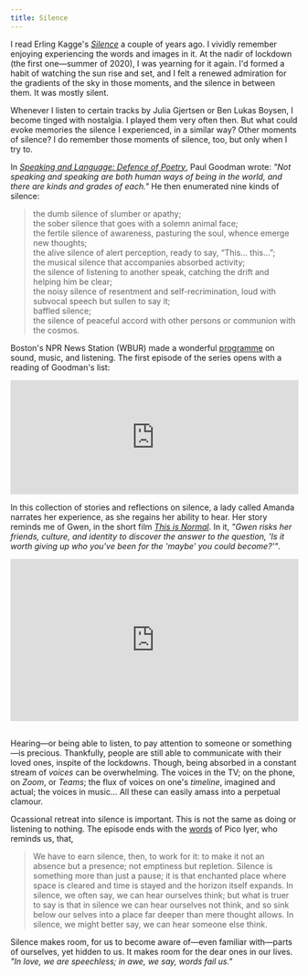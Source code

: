 ```yaml
---
title: Silence
---
```


I read Erling Kagge's [_Silence_](https://www.worldcat.org/title/silence-in-the-age-of-noise/oclc/1064090469) a couple of years ago. I vividly remember enjoying experiencing the words and images in it. At the nadir of lockdown (the first one—summer of 2020), I was yearning for it again. I'd formed a habit of watching the sun rise and set, and I felt a renewed admiration for the gradients of the sky in those moments, and the silence in between them. It was mostly silent.

Whenever I listen to certain tracks by Julia Gjertsen or Ben Lukas Boysen, I become tinged with nostalgia. I played them very often then. But what could evoke memories the silence I experienced, in a similar way? Other moments of silence? I do remember those moments of silence, too, but only when I try to.

In [_Speaking and Language: Defence of Poetry_](https://www.worldcat.org/title/speaking-and-language-defence-of-poetry/oclc/221223), Paul Goodman wrote: _"Not speaking and speaking are both human ways of being in the world, and there are kinds and grades of each."_ He then
enumerated nine kinds of silence:

> the dumb silence of slumber or apathy;<br/>
the sober silence that goes with a solemn animal face;<br/>
the fertile silence of awareness, pasturing the soul, whence emerge new thoughts;<br/>
the alive silence of alert perception, ready to say, “This… this…”;<br/>
the musical silence that accompanies absorbed activity;<br/>
the silence of listening to another speak, catching the drift and helping him be clear;<br/>
the noisy silence of resentment and self-recrimination, loud with subvocal speech but sullen to say it;<br/>
baffled silence;<br/>
the silence of peaceful accord with other persons or communion with the cosmos.

Boston's NPR News Station (WBUR) made a wonderful [programme](https://soundcloud.com/stylusradio) on sound, music, and listening. The first episode of the series opens with a reading of Goodman's list:

<iframe width="100%" height="200" scrolling="no" frameborder="no" src="https://w.soundcloud.com/player/?url=https%3A//api.soundcloud.com/tracks/181828661&color=%23949494&hide_related=true&show_comments=false&show_user=true&show_reposts=false&show_teaser=false&visual=true"></iframe>

In this collection of stories and reflections on silence, a lady called Amanda narrates her experience, as she regains her ability to hear. Her story reminds me of Gwen, in the short film [_This is Normal_](https://vimeo.com/115687850). In it, _"Gwen risks her friends, culture, and identity to discover the answer to the question, 'Is it worth giving up who you've been for the 'maybe' you could become?'"_.

<div style="padding:56.25% 0 0 0;position:relative;"><iframe src="https://player.vimeo.com/video/115687850?color=ffffff" style="position:absolute;top:0;left:0;width:100%;height:100%;" frameborder="0" allow="autoplay; fullscreen; picture-in-picture" allowfullscreen></iframe></div><script src="https://player.vimeo.com/api/player.js"></script><br/>

Hearing—or being able to listen, to pay attention to someone or something—is precious. Thankfully, people are still able to communicate with their loved ones, inspite of the lockdowns. Though, being absorbed in a constant stream of _voices_ can be overwhelming. The voices in the TV; on the phone, on _Zoom_, or _Teams_; the flux of voices on one's _timeline_, imagined and actual; the voices in music... All these can easily amass into a perpetual clamour.

Ocassional retreat into silence is important. This is not the same as doing or listening to nothing. The episode ends with the [words](http://content.time.com/time/magazine/article/0,9171,160855,00.html) of Pico Iyer, who reminds us, that,

> We have to earn silence, then, to work for it: to make it not an absence but a presence; not emptiness but repletion. Silence is something more than just a pause; it is that enchanted place where space is cleared and time is stayed and the horizon itself expands. In silence, we often say, we can hear ourselves think; but what is truer to say is that in silence we can hear ourselves not think, and so sink below our selves into a place far deeper than mere thought allows. In silence, we might better say, we can hear someone else think.

Silence makes room, for us to become aware of—even familiar with—parts of ourselves, yet hidden to us. It makes room for the dear ones in our lives. _"In love, we are speechless; in awe, we say, words fail us."_
